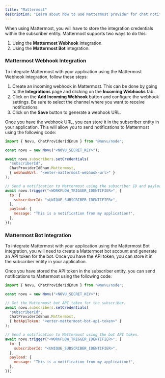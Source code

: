 ```yaml
---
title: "Mattermost"
description: "Learn about how to use Mattermost provider for chat notifications"
---
```


When using Mattermost, you will have to store the integration credentials within the subscriber entity. Mattermost supports two ways to do this:

1. Using the **Mattermost Webhook** integration.
2. Using the **Mattermost Bot** integration.

### Mattermost Webhook Integration

To integrate Mattermost with your application using the Mattermost Webhook integration, follow these steps:

1. Create an incoming webhook in Mattermost. This can be done by going to the **Integrations** page and clicking on the **Incoming Webhooks** tab.
2. Click on the **Add Incoming Webhook** button and configure the webhook settings. Be sure to select the channel where you want to receive notifications.
3. Click on the **Save** button to generate a webhook URL.

Once you have the webhook URL, you can store it in the subscriber entity in your application. This will allow you to send notifications to Mattermost using the following code:

```jsx
import { Novu, ChatProviderIdEnum } from "@novu/node";

const novu = new Novu("<NOVU_SECRET_KEY>");

await novu.subscribers.setCredentials(
  "subscriberId",
  ChatProviderIdEnum.Mattermost,
  { webhookUrl: "<enter-mattermost-webhook-url>" }
);

// Send a notification to Mattermost using the subscriber ID and payload.
await novu.trigger("<WORKFLOW_TRIGGER_IDENTIFIER>", {
  to: {
    subscriberId: "<UNIQUE_SUBSCRIBER_IDENTIFIER>",
  },
  payload: {
    message: "This is a notification from my application!",
  },
});
```

### Mattermost Bot Integration

To integrate Mattermost with your application using the Mattermost Bot integration, you will need to create a Mattermost bot account and generate an API token for the bot. Once you have the API token, you can store it in the subscriber entity in your application.

Once you have stored the API token in the subscriber entity, you can send notifications to Mattermost using the following code:

```jsx
import { Novu, ChatProviderIdEnum } from "@novu/node";

const novu = new Novu("<NOVU_SECRET_KEY>");

// Get the Mattermost bot API token for the subscriber.
await novu.subscribers.setCredentials(
  "subscriberId",
  ChatProviderIdEnum.Mattermost,
  { botApiToken: "<enter-mattermost-bot-api-token>" }
);

// Send a notification to Mattermost using the bot API token.
await novu.trigger("<WORKFLOW_TRIGGER_IDENTIFIER>", {
  to: {
    subscriberId: "<UNIQUE_SUBSCRIBER_IDENTIFIER>",
  },
  payload: {
    message: "This is a notification from my application!",
  },
});
```

